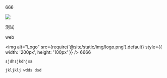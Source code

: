 666

![](https://img-prod-cms-rt-microsoft-com.akamaized.net/cms/api/am/imageFileData/RE4wyTt.png)

测试

web

<img
  alt="Logo"
  src={require('@site/static/img/logo.png').default}
  style={{ width: '200px', height: '100px' }}
/>
6666

`sjdhsjkdhjsa`

```html title="666"
jkljklj wdds dsd
```
